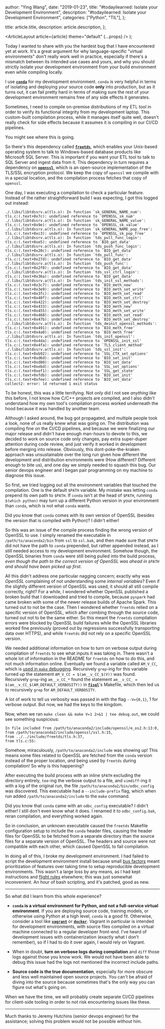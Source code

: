 
  author: "Ying Wang",
  date: "2019-01-23",
  title: "#todayilearned: Isolate your Development Environment",
  description: "#todayilearned: Isolate your Development Environment",
  categories: ["Python", "TIL"],
};

  title: article.title,
  description: article.description,
};

  <ArticleLayout article={article} theme="default" {...props} />
);

Today I wanted to share with you the hardest bug that I have encountered yet at
work. It's a great argument for why language-specific "virtual environments"
don't really work well in practice, especially if there's a mismatch between its
intended use cases and yours, and why you should strictly isolate your
development environment from your build environment even while compiling
locally.

I use [**`conda`**](https://anaconda.org/) for my development environment.
`conda` is very helpful in terms of isolating and deploying your source code
**only** into production, but as it turns out, it can fail pretty hard in terms
of making sure the rest of your development environment remains free of any side
effects it generates.

Sometimes, I need to compile on-premise distributions of my ETL tool in order to
verify its functional integrity from my development laptop. This custom-built
compilation process, while it manages itself quite well, doesn't really check
for side effects because it assumes it is compiling in our CI/CD pipelines.

You might see where this is going.

So there's this dependency called [**`freetds`**](http://www.freetds.org/),
which enables your Unix-based operating system to talk to Windows-based database
products like Microsoft SQL Server. This is important if you want your ETL tool
to talk to SQL Server and ingest data from it. This dependency in turn requires
a dependency on [**`openssl`**](https://www.openssl.org/), which is an
open-source implementation of the TLS/SSL encryption protocol. We keep the copy
of `openssl` we compile with in a special location, and the compilation process
fetches that copy of `openssl`.

One day, I was executing a compilation to check a particular feature. Instead of
the rather straightforward build I was expecting, I got this logged out instead:

```
./.libs/libtdssrv.a(tls.o): In function `sk_GENERAL_NAME_num':
tls.c:(.text+0x7c): undefined reference to `OPENSSL_sk_num'
./.libs/libtdssrv.a(tls.o): In function `sk_GENERAL_NAME_value':
tls.c:(.text+0x9e): undefined reference to `OPENSSL_sk_value'
./.libs/libtdssrv.a(tls.o): In function `sk_GENERAL_NAME_pop_free':
tls.c:(.text+0xc3): undefined reference to `OPENSSL_sk_pop_free'
./.libs/libtdssrv.a(tls.o): In function `tds_pull_func_login':
tls.c:(.text+0xe5): undefined reference to `BIO_get_data'
./.libs/libtdssrv.a(tls.o): In function `tds_push_func_login':
tls.c:(.text+0x20c): undefined reference to `BIO_get_data'
./.libs/libtdssrv.a(tls.o): In function `tds_pull_func':
tls.c:(.text+0x27d): undefined reference to `BIO_get_data'
./.libs/libtdssrv.a(tls.o): In function `tds_push_func':
tls.c:(.text+0x2f0): undefined reference to `BIO_get_data'
./.libs/libtdssrv.a(tls.o): In function `tds_ssl_ctrl_login':
tls.c:(.text+0x36a): undefined reference to `BIO_get_data'
./.libs/libtdssrv.a(tls.o): In function `tds_init_ssl_methods':
tls.c:(.text+0x3c7): undefined reference to `BIO_meth_new'
tls.c:(.text+0x3e9): undefined reference to `BIO_meth_set_write'
tls.c:(.text+0x3fc): undefined reference to `BIO_meth_set_read'
tls.c:(.text+0x40f): undefined reference to `BIO_meth_set_ctrl'
tls.c:(.text+0x422): undefined reference to `BIO_meth_set_destroy'
tls.c:(.text+0x433): undefined reference to `BIO_meth_new'
tls.c:(.text+0x455): undefined reference to `BIO_meth_set_write'
tls.c:(.text+0x468): undefined reference to `BIO_meth_set_read'
tls.c:(.text+0x47b): undefined reference to `BIO_meth_set_destroy'
./.libs/libtdssrv.a(tls.o): In function `tds_deinit_openssl_methods':
tls.c:(.text+0x491): undefined reference to `BIO_meth_free'
tls.c:(.text+0x4a0): undefined reference to `BIO_meth_free'
./.libs/libtdssrv.a(tls.o): In function `tds_init_openssl':
tls.c:(.text+0x4da): undefined reference to `OPENSSL_init_ssl'
tls.c:(.text+0x4fa): undefined reference to `TLS_client_method'
./.libs/libtdssrv.a(tls.o): In function `tds_ssl_init':
tls.c:(.text+0xb92): undefined reference to `SSL_CTX_set_options'
tls.c:(.text+0xd6d): undefined reference to `BIO_set_init'
tls.c:(.text+0xd80): undefined reference to `BIO_set_data'
tls.c:(.text+0xebd): undefined reference to `SSL_set_options'
tls.c:(.text+0xef1): undefined reference to `SSL_get_state'
tls.c:(.text+0xfdb): undefined reference to `BIO_set_init'
tls.c:(.text+0xfee): undefined reference to `BIO_set_data'
collect2: error: ld returned 1 exit status
```

To be honest, this was a little terrifying. Not only did I not see _anything_
like this before, I not know how C/C++ projects are compiled, and I also didn't
understand how my own tool's compilation process worked underneath the hood
because it was handled by another team.

Although I asked around, the bug got propagated, and multiple people took a
look, none of us really knew what was going on. The distribution was compiling
fine on the CI/CD pipelines, and because we were finalizing our major release
and didn't have enough man-hours to devote to this, we decided to work on source
code only changes, pay extra super-duper attention during code review, and just
verify it worked in development before merging into release. Obviously, this
dont-poke-the-kraken approach was unsustainable over the long run given how
different the development and distribution environments were (How different?
Different enough to bite us), and one day we simply needed to squash this bug.
Our senior devops engineer and I began pair programming on my machine to
diagnose this issue.

So first, we tried logging out all the environment variables that touched the
compilation. One is the default `$PATH` variable. My mistake was letting `conda`
prepend its own path to `$PATH`. If `conda` isn't at the head of `$PATH`,
running `$(which python)` may turn up a different Python version in your
environment than `conda`, which is not what `conda` wants.

Did you know that `conda` comes with its own version of OpenSSL (besides the
version that is compiled with Python)? I didn't either!

So this was an issue of the compile process finding the wrong version of OpenSSL
to use. I simply renamed the executable in `/path/to/anaconda2/bin` from `ssl`
to `ssl.bak`, and then made sure that `$PATH` did not have the path to `conda`
prepended, but rather appended instead, as I still needed access to my
development environment. Somehow though, the OpenSSL binaries from `conda` were
still being pulled into the build process, _even though the path to the correct
version of OpenSSL was ahead in `$PATH` and should have been picked up first_.

All this didn't address one particular nagging concern; exactly why was
_OpenSSL_ complaining of not understanding some _internal variables_? Even if
the slightly different version of OpenSSL was used, it should all still compile
correctly, right? For a while, I wondered whether OpenSSL published a broken
build that I downloaded and tried to compile, because `pyspark` had came broken
with some of the newer release builds of Apache Spark. This turned out to not be
the case. Then I wondered whether `freetds` relied on a specific version of
OpenSSL, which after combing through the source code, turned out not to be the
same either. So this meant the `freetds` compilation errors were blocked by
OpenSSL build failures while the OpenSSL libraries worked fine previously
(proved out by regressions successfully transporting data over HTTPS), and while
`freetds` did not rely on a specific OpenSSL version.

We needed additional information on how to turn on verbose output during
compilation of `freetds` to see what inputs it was taking in. There wasn't a
whole lot of information in the README for `freetds` on how to do this, and not
much information online. Eventually we found a variable called `AM_V_CC`, which
is [used in `make` debugging](https://autotools.io/automake/silent.html).
Recursively `grep`-ing for this variable turned up the statement `AM_V_CC =
$(am__v_CC_$(V))` was found. Recursively `grep`-ing `am__v_CC_*` found the
statement `am__v_CC_ = $(am__v_CC_$(AM_DEFAULT_VERBOSITY))` in
[**`fisql`**](https://www.systutorials.com/docs/linux/man/1-fisql/)'s Makefile,
which then led us to recursively `grep` for `AM_DEFAULT_VERBOSITY`.

A lot of work to tell us verbosity was passed in with the flag `--V={0,1}`, 1
for verbose output. But now, we had the keys to the kingdom.

Now, when we ran `make clean && make V=1 2>&1 | tee debug.out`, we could see
something suspicious:

```
In file included from /path/to/anaconda2/include/openssl/e_os2.h:13:0,
from /path/to/anaconda2/include/openssl/ssl.h:15,
from ../../include/freetds/tls.h:37,
from tls.c:55:
```

Somehow, miraculously, `/path/to/anaconda2/include` was showing up! This means
some files related to OpenSSL are fetched from the `conda` version instead of
the proper location, _and_ being used by `freetds` during compilation! So why is
this happening?

After executing the build process with an inline `$PATH` excluding the directory
entirely, `tee`-ing the verbose output to a file, and `vimdiff`-ing it with a
log of the original run, the file `/path/to/anaconda2/bin/odbc_config` was
discovered. This executable had a `--include-prefix` flag, which when run added
`/path/to/anaconda2/include` to the `make` command.

Did you know that `conda` came with an `odbc_config` executable? I didn't
either! I still don't even know what it does. I renamed it to `odbc_config.bak`,
reran compilation, and everything worked again.

So in conclusion, an unknown executable caused the `freetds` Makefile
configuration setup to include the `conda` header files, causing the header
files for OpenSSL to be fetched from a separate directory than the source files
for a separate version of OpenSSL. The headers and source were not compatible
with each other, which caused OpenSSL to fail compilation.

In doing all of this, I broke my development environment. I had failed to script
the development environment install because small [bus
factors](https://en.wikipedia.org/wiki/Bus_factor) meant prioritization of
features over taking time to setup reproducible development environments. This
wasn't a large loss by any means, as I had kept instructions and [flight
rules](https://github.com/k88hudson/git-flight-rules) elsewhere; this was just
somewhat inconvenient. An hour of bash scripting, and it's patched, good as new.

---

So what did I learn from this whole experience?

- **`conda` is a virtual environment for Python, and not a full-service virtual
  environment**. If you are deploying source code, training models, or otherwise
  using Python at a high level, `conda` is a good fit. Otherwise, consider a
  tool like [**`vagrant`**](https://www.vagrantup.com/) or
  [**`docker`**](https://www.docker.com/). Vagrant in particular is intended for
  development environments, with source files compiled on a virtual machine
  connected to a regular developer front-end. I've heard of development issues
  with containerization (exactly what I don't remember), so if I had to do it
  over again, I would rely on Vagrant.

- When in doubt, **turn on verbose logs during compilation** and `diff` those
  logs against those you know work. We would not have been able to debug this
  issue had the logs not mentioned the incorrect include paths.

- **Source code is the true documentation**, especially for more obscure and
  less well maintained open source projects. You can't be afraid of diving into
  the source because sometimes that's the only way you can figure out what's
  going on.

When we have the time, we will probably create separate CI/CD pipelines for
client-side tooling in order to not risk encountering issues like these.

---

Much thanks to Jeremy Hutchins (senior devops engineer) for the assistance;
solving this problem would not be possible without him.

